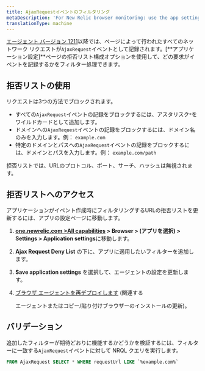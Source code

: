 ```yaml
---
title: AjaxRequestイベントのフィルタリング
metaDescription: 'For New Relic browser monitoring: use the app settings page to filter which network calls are recorded as AjaxRequest events.'
translationType: machine
---
```


[エージェント バージョン 1211](https://docs.newrelic.com/docs/release-notes/new-relic-browser-release-notes/browser-agent-release-notes/)以降では、ページによって行われたすべてのネットワーク リクエストが`AjaxRequest`イベントとして記録されます。\[**アプリケーション設定]**ページの拒否リスト構成オプションを使用して、どの要求がイベントを記録するかをフィルター処理できます。

## 拒否リストの使用

リクエストは3つの方法でブロックされます。

* すべての`AjaxRequest`イベントの記録をブロックするには、アスタリスク`*`をワイルドカードとして追加します。
* ドメインへの`AjaxRequest`イベントの記録をブロックするには、ドメイン名のみを入力します。例： `example.com`
* 特定のドメインとパスへの`AjaxRequest`イベントの記録をブロックするには、ドメインとパスを入力します。例： `example.com/path`

拒否リストでは、URLのプロトコル、ポート、サーチ、ハッシュは無視されます。

## 拒否リストへのアクセス

アプリケーションがイベント作成時にフィルタリングするURLの拒否リストを更新するには、アプリの設定ページに移動します。

1. **[one.newrelic.com >All capabilities](https://one.newrelic.com/all-capabilities) > Browser > (アプリを選択) > Settings > Application settings**に移動します。

2. **Ajax Request Deny List** の下に、アプリに適用したいフィルターを追加します。

3. **Save application settings** を選択して、エージェントの設定を更新します。

4. [ブラウザ エージェントを再デプロイします](/docs/browser/new-relic-browser/installation/upgrade-browser-agent) (関連する

   <InlinePopover type="apm"/>

   エージェントまたはコピー/貼り付けブラウザーのインストールの更新)。

## バリデーション

追加したフィルターが期待どおりに機能するかどうかを検証するには、フィルターに一致する`AjaxRequest`イベントに対して NRQL クエリを実行します。

```sql
FROM AjaxRequest SELECT * WHERE requestUrl LIKE `%example.com%`
```